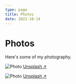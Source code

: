 ```yaml
---
type: page
title: Photos
date: 2022-10-14
---
```


# Photos

Here's some of my photography.


<Image
  src="/images/photo2.jpg"
  alt="Photo"
  width={1125}
  height={750}
  priority
  className="next-image"
/>
[Unsplash ↗ ](https://unsplash.com/photos/WeYamle9fDM)

<Image
  src="/images/photo.jpg"
  alt="Photo"
  width={1125}
  height={750}
  priority
  className="next-image"
/>
[Unsplash ↗ ](https://unsplash.com/photos/ndN00KmbJ1c)
